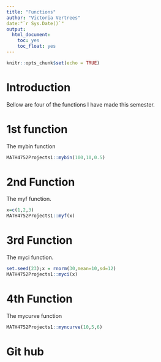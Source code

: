 ```yaml
---
title: "Functions"
author: "Victoria Vertrees"
date:"`r Sys.Date()`"
output: 
  html_document:
    toc: yes
    toc_float: yes
---
```


```r
knitr::opts_chunk$set(echo = TRUE)
```

# Introduction 
Bellow are four of the functions I have made this semester.

# 1st function
The mybin function
```r
MATH4752Projects1::mybin(100,10,0.5)
```

# 2nd Function
The myf function.
```r
x=c(1,2,3)
MATH4752Projects1::myf(x)
```


# 3rd Function
The myci function.
```r
set.seed(23);x = rnorm(30,mean=10,sd=12)
MATH4752Projects1::myci(x)
```


# 4th Function
The mycurve function
```r
MATH4752Projects1::myncurve(10,5,6)
```

# Git hub





